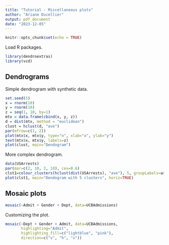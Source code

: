 ```yaml
---
title: "Tutorial - Miscellaneous plots"
author: "Ariane Ducellier"
output: pdf_document
date: "2023-12-05"
---
```


```r
knitr::opts_chunk$set(echo = TRUE)
```

Load R packages.

```r
library(dendroextras)
library(vcd)
```

## Dendrograms

Simple dendrogram with synthetic data.

```r
set.seed(5)
x = rnorm(10)
y = rnorm(10)
z = seq(1, 10, by=1)
mtx = data.frame(cbind(x, y, z))
d = dist(mtx, method = "euclidean")
clust = hclust(d, "ave")
par(mfrow=c(1, 2))
plot(mtx$x, mtx$y, type="n", xlab="x", ylab="y")
text(mtx$x, mtx$y, labels=z)
plot(clust, main="Dendogram")
```

More complex dendrogram.

```r
data(USArrests)
par(mar=c(2, 10, 2, 10), cex=0.6)
clst1=colour_clusters(hclust(dist(USArrests), "ave"), 5, groupLabels=as.roman)
plot(clst1, main="Dendogram with 5 clusters", horiz=TRUE)
```

## Mosaic plots

```r
mosaic(~Admit + Gender + Dept, data=UCBAdmissions)
```

Customizing the plot.

```r
mosaic(~Dept + Gender + Admit, data=UCBAdmissions,
       highlighting="Admit",
       highlighting_fill=c("lightblue", "pink"),
       direction=c("v", "h", "v"))
```
